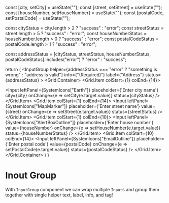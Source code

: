 
  const [city, setCity] = useState("");
  const [street, setStreet] = useState("");
  const [houseNumber, setHouseNumber] = useState("");
  const [postalCode, setPostalCode] = useState("");

const cityStatus = city.length > 2 ? "success" : "error"; const streetStatus =
street.length > 5 ? "success" : "error"; const houseNumberStatus =
houseNumber.length > 0 ? "success" : "error"; const postalCodeStatus =
postalCode.length > 1 ? "success" : "error";

const addressStatus = [cityStatus, streetStatus, houseNumberStatus,
postalCodeStatus].includes("error") ? "error" : "success";

return ( <InputGroup helper={addressStatus === "error" ? "something is wrong" :
"address is valid"} info={"(Required)"} label={"Address"}
status={addressStatus} > <Grid.Container> <Grid.Item colStart={1} colEnd={14}>

<Input leftPanel={SystemIcons["Earth"]} placeholder={'Enter city name'}
city={city} onChange={e => setCity(e.target.value)} status={cityStatus} />
</Grid.Item> <Grid.Item colStart={1} colEnd={14}> <Input
leftPanel={SystemIcons["MapMarker"]} placeholder={'Enter street name'}
value={street} onChange={e => setStreet(e.target.value)} status={streetStatus}
/> </Grid.Item> <Grid.Item colStart={1} colEnd={10}> <Input
leftPanel={SystemIcons["AlertBoxOutline"]} placeholder={'Enter house number'}
value={houseNumber} onChange={e => setHouseNumber(e.target.value)}
status={houseNumberStatus} /> </Grid.Item> <Grid.Item colStart={10} colEnd={14}>
<Input leftPanel={SystemIcons["EmailOutline"]} placeholder={'Enter postal code'}
value={postalCode} onChange={e => setPostalCode(e.target.value)}
status={postalCodeStatus} /> </Grid.Item> </Grid.Container> </InputGroup> ) }

<Meta title="MDX/InputGroup" of={InputGroupStories} />

# Inout Group

With `InputGroup` component we can wrap multiple `Input`s and group them
together with single helper text, label, info, and tag!

<Canvas>
  <AddressBox />
</Canvas>
